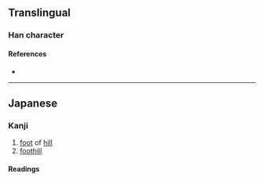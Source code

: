 {{also|麓}}
{{character info}}
==Translingual==

===Han character===
{{Han char|rn=75|rad=木|as=07|sn=11|four=|canj=DDMY|ids=⿱林下}}

====References====
* {{Han ref|kx=0531.131|dkj=14910|hdz=21210.041|uh=68BA|ud=26810}}

----

==Japanese==

===Kanji===
{{ja-kanji|grade=|rs=木07}}

# [[foot]] of [[hill]]
# [[foothill]]

====Readings====
{{ja-readings|on=|kun=[[ふもと]] (fumoto)}}